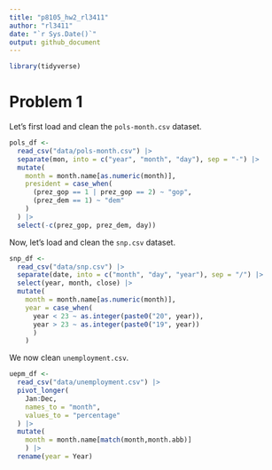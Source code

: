 ```yaml
---
title: "p8105_hw2_rl3411"
author: "rl3411"
date: "`r Sys.Date()`"
output: github_document
---
```


```r
library(tidyverse)
```

# Problem 1

Let's first load and clean the `pols-month.csv` dataset.
```r
pols_df <- 
  read_csv("data/pols-month.csv") |> 
  separate(mon, into = c("year", "month", "day"), sep = "-") |> 
  mutate(
    month = month.name[as.numeric(month)],
    president = case_when(
      (prez_gop == 1 | prez_gop == 2) ~ "gop",
      (prez_dem == 1) ~ "dem"
    ) 
  ) |> 
  select(-c(prez_gop, prez_dem, day))
```

Now, let's load and clean the `snp.csv` dataset.

```r
snp_df <- 
  read_csv("data/snp.csv") |> 
  separate(date, into = c("month", "day", "year"), sep = "/") |> 
  select(year, month, close) |> 
  mutate(
    month = month.name[as.numeric(month)],
    year = case_when(
      year < 23 ~ as.integer(paste0("20", year)),
      year > 23 ~ as.integer(paste0("19", year))
      )
    )
```

We now clean `unemployment.csv`.

```r
uepm_df <- 
  read_csv("data/unemployment.csv") |> 
  pivot_longer(
    Jan:Dec,
    names_to = "month",
    values_to = "percentage"
  ) |> 
  mutate(
    month = month.name[match(month,month.abb)]
    ) |> 
  rename(year = Year)
```





